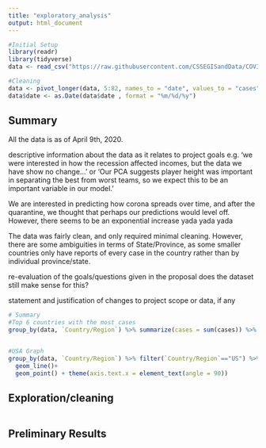 ```yaml
---
title: "exploratory_analysis"
output: html_document
---
```

```r
#Initial Setup
library(readr)
library(tidyverse)
data <- read_csv("https://raw.githubusercontent.com/CSSEGISandData/COVID-19/master/csse_covid_19_data/csse_covid_19_time_series/time_series_covid19_confirmed_global.csv")
```

```r
#Cleaning
data <- pivot_longer(data, 5:82, names_to = "date", values_to = "cases")
data$date <- as.Date(data$date , format = "%m/%d/%y")
```
## Summary
All the data is as of April 9th, 2020. 

descriptive information about the data as it relates to project goals
e.g. 'we were interested in how the recession affected incomes, but the data we have show no change...'
or 'Our PCA suggests player height was important in separating the best from worst teams, so we expect this to be an important variable in our model.'


We are interested in predicting how corona spreads over time, and after the quarantine, we thought that perhaps our predictions would level off. However, there seems to be an exponential increase yada yada yada

The data was fairly clean, and only required minimal cleaning. However, there are some ambiguities in terms of State/Province, as some smaller countries only have reports of every case in the country rather than by individual province/state. 

re-evaluation of the goals/questions given in the proposal
does the dataset still make sense for this?

statement and justification of changes to project scope or data, if any

```r
# Summary
#Top 6 countries with the most cases
group_by(data, `Country/Region`) %>% summarize(cases = sum(cases)) %>% arrange(desc(cases)) %>% head()


#USA Graph
group_by(data, `Country/Region`) %>% filter(`Country/Region`=="US") %>% ggplot(aes(x = date, y = cases)) +
  geom_line()+
  geom_point() + theme(axis.text.x = element_text(angle = 90))

```
## Exploration/cleaning
```r





```

## Preliminary Results
```r

```